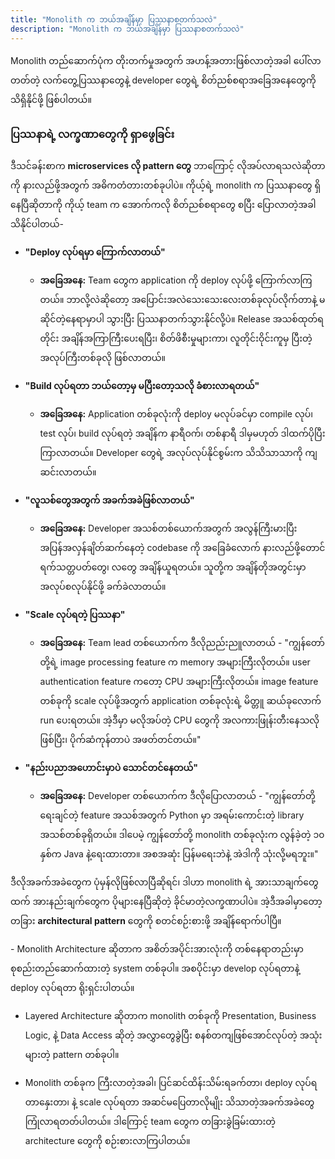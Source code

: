 ```yaml
---
title: "Monolith က ဘယ်အချိန်မှာ ပြဿနာစတက်သလဲ"
description: "Monolith က ဘယ်အချိန်မှာ ပြဿနာစတက်သလဲ"
---
```



<Aside title="ရည်ရွယ်ချက်">
  Monolith တည်ဆောက်ပုံက တိုးတက်မှုအတွက် အဟန့်အတားဖြစ်လာတဲ့အခါ ပေါ်လာတတ်တဲ့ လက်တွေ့ပြဿနာတွေနဲ့ developer တွေရဲ့ စိတ်ညစ်စရာအခြေအနေတွေကို သိရှိနိုင်ဖို့ ဖြစ်ပါတယ်။
</Aside>

### ပြဿနာရဲ့ လက္ခဏာတွေကို ရှာဖွေခြင်း
ဒီသင်ခန်းစာက **microservices လို pattern တွေ** ဘာကြောင့် လိုအပ်လာရသလဲဆိုတာကို နားလည်ဖို့အတွက် အဓိကတံတားတစ်ခုပါပဲ။ ကိုယ့်ရဲ့ monolith က ပြဿနာတွေ ရှိနေပြီဆိုတာကို ကိုယ့် team က အောက်ကလို စိတ်ညစ်စရာတွေ စပြီး ပြောလာတဲ့အခါ သိနိုင်ပါတယ်-

-   **"Deploy လုပ်ရမှာ ကြောက်လာတယ်"**
    -   **အခြေအနေ:** Team တွေက application ကို deploy လုပ်ဖို့ ကြောက်လာကြတယ်။ ဘာလို့လဲဆိုတော့ အပြောင်းအလဲသေးသေးလေးတစ်ခုလုပ်လိုက်တာနဲ့ မဆိုင်တဲ့နေရာမှာပါ သွားပြီး ပြဿနာတက်သွားနိုင်လို့ပဲ။ Release အသစ်ထုတ်ရတိုင်း အချိန်အကြာကြီးပေးရပြီး၊ စိတ်ဖိစီးမှုများကာ၊ လူတိုင်းဝိုင်းကူမှ ပြီးတဲ့ အလုပ်ကြီးတစ်ခုလို ဖြစ်လာတယ်။

-   **"Build လုပ်ရတာ ဘယ်တော့မှ မပြီးတော့သလို ခံစားလာရတယ်"**
    -   **အခြေအနေ:** Application တစ်ခုလုံးကို deploy မလုပ်ခင်မှာ compile လုပ်၊ test လုပ်၊ build လုပ်ရတဲ့ အချိန်က နာရီဝက်၊ တစ်နာရီ ဒါမှမဟုတ် ဒါထက်ပိုပြီး ကြာလာတယ်။ Developer တွေရဲ့ အလုပ်လုပ်နိုင်စွမ်းက သိသိသာသာကို ကျဆင်းလာတယ်။

-   **"လူသစ်တွေအတွက် အခက်အခဲဖြစ်လာတယ်"**
    -   **အခြေအနေ:** Developer အသစ်တစ်ယောက်အတွက် အလွန်ကြီးမားပြီး အပြန်အလှန်ချိတ်ဆက်နေတဲ့ codebase ကို အခြေခံလောက် နားလည်ဖို့တောင် ရက်သတ္တပတ်တွေ၊ လတွေ အချိန်ယူရတယ်။ သူတို့က အချိန်တိုအတွင်းမှာ အလုပ်စလုပ်နိုင်ဖို့ ခက်ခဲလာတယ်။

-   **"Scale လုပ်ရတဲ့ ပြဿနာ"**
    -   **အခြေအနေ:** Team lead တစ်ယောက်က ဒီလိုညည်းညူလာတယ် - "ကျွန်တော်တို့ရဲ့ image processing feature က memory အများကြီးလိုတယ်။ user authentication feature ကတော့ CPU အများကြီးလိုတယ်။ image feature တစ်ခုကို scale လုပ်ဖို့အတွက် application တစ်ခုလုံးရဲ့ မိတ္တူ ဆယ်ခုလောက် run ပေးရတယ်။ အဲ့ဒီမှာ မလိုအပ်တဲ့ CPU တွေကို အလကားဖြုန်းတီးနေသလိုဖြစ်ပြီး၊ ပိုက်ဆံကုန်တာပဲ အဖတ်တင်တယ်။"

-   **"နည်းပညာအဟောင်းမှာပဲ သောင်တင်နေတယ်"**
    -   **အခြေအနေ:** Developer တစ်ယောက်က ဒီလိုပြောလာတယ် - "ကျွန်တော်တို့ရေးချင်တဲ့ feature အသစ်အတွက် Python မှာ အရမ်းကောင်းတဲ့ library အသစ်တစ်ခုရှိတယ်။ ဒါပေမဲ့ ကျွန်တော်တို့ monolith တစ်ခုလုံးက လွန်ခဲ့တဲ့ ၁၀ နှစ်က Java နဲ့ရေးထားတာ။ အစအဆုံး ပြန်မရေးဘဲနဲ့ အဲဒါကို သုံးလို့မရဘူး။"

ဒီလိုအခက်အခဲတွေက ပုံမှန်လိုဖြစ်လာပြီဆိုရင်၊ ဒါဟာ monolith ရဲ့ အားသာချက်တွေထက် အားနည်းချက်တွေက ပိုများနေပြီဆိုတဲ့ ခိုင်မာတဲ့လက္ခဏာပါပဲ။ အဲ့ဒီအခါမှာတော့ တခြား **architectural pattern** တွေကို စတင်စဉ်းစားဖို့ အချိန်ရောက်ပါပြီ။

<Aside title="အနှစ်ချုပ်">
-   Monolith Architecture ဆိုတာက အစိတ်အပိုင်းအားလုံးကို တစ်နေရာတည်းမှာ စုစည်းတည်ဆောက်ထားတဲ့ system တစ်ခုပါ။ အစပိုင်းမှာ develop လုပ်ရတာနဲ့ deploy လုပ်ရတာ ရိုးရှင်းပါတယ်။

-   Layered Architecture ဆိုတာက monolith တစ်ခုကို Presentation, Business Logic, နဲ့ Data Access ဆိုတဲ့ အလွှာတွေခွဲပြီး စနစ်တကျဖြစ်အောင်လုပ်တဲ့ အသုံးများတဲ့ pattern တစ်ခုပါ။

-   Monolith တစ်ခုက ကြီးလာတဲ့အခါ၊ ပြင်ဆင်ထိန်းသိမ်းရခက်တာ၊ deploy လုပ်ရတာနှေးတာ၊ နဲ့ scale လုပ်ရတာ အဆင်မပြေတာလိုမျိုး သိသာတဲ့အခက်အခဲတွေ ကြုံလာရတတ်ပါတယ်။ ဒါကြောင့် team တွေက တခြားခွဲခြမ်းထားတဲ့ architecture တွေကို စဉ်းစားလာကြပါတယ်။
</Aside>
